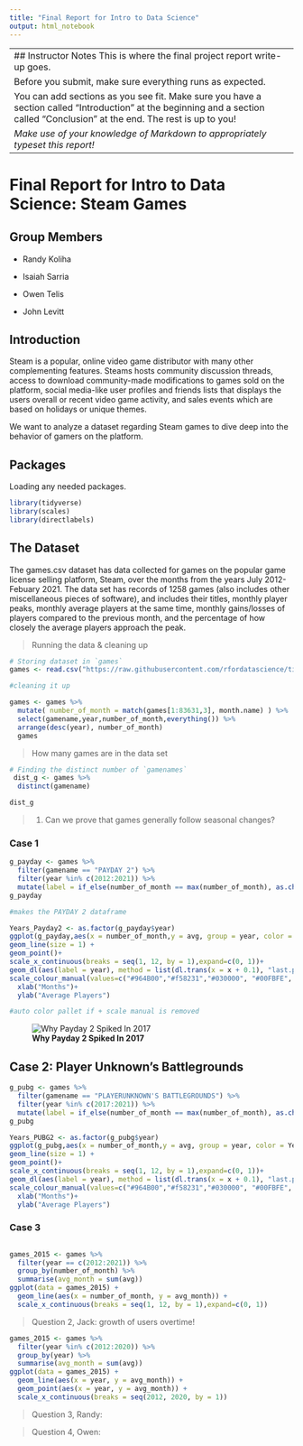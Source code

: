 ```yaml
---
title: "Final Report for Intro to Data Science"
output: html_notebook
---
```


-----------------------------------------------------------------------------------------------------------------------
## Instructor Notes
This is where the final project report write-up goes. 


Before you submit, make sure everything runs as expected.

You can add sections as you see fit. Make sure you have a section called "Introduction" at the beginning and a section called "Conclusion" at the end. The rest is up to you!

_Make use of your knowledge of Markdown to appropriately typeset this report!_
------------------------------------------------------------------------------------------------------------------------
# Final Report for Intro to Data Science: Steam Games

## Group Members

- Randy Koliha

- Isaiah Sarria

- Owen Telis

- John Levitt


## Introduction

Steam is a popular, online video game distributor with many other complementing features. Steams hosts community discussion threads, access to download community-made modifications to games sold on the platform, social media-like user profiles and friends lists that displays the users overall or recent video game activity, and sales events which are based on holidays or unique themes.

We want to analyze a dataset regarding Steam games to dive deep into the behavior of gamers on the platform.


## Packages

Loading any needed packages.

```r
library(tidyverse)
library(scales)
library(directlabels)
```

## The Dataset

The games.csv dataset has data collected for games on the popular game license selling platform, Steam, over the months from the years July 2012- Febuary 2021. The data set has records of 1258 games (also includes other miscellaneous pieces of software), and includes their titles, monthly player peaks, monthly average players at the same time, monthly gains/losses of players compared to the previous month, and the percentage of how closely the average players approach the peak.


>Running the data & cleaning up

```r
# Storing dataset in `games`
games <- read.csv("https://raw.githubusercontent.com/rfordatascience/tidytuesday/master/data/2021/2021-03-16/games.csv")

#cleaning it up

games <- games %>% 
  mutate( number_of_month = match(games[1:83631,3], month.name) ) %>% 
  select(gamename,year,number_of_month,everything()) %>% 
  arrange(desc(year), number_of_month)
  games
```
>How many games are in the data set

```r
# Finding the distinct number of `gamenames`
 dist_g <- games %>% 
  distinct(gamename)

dist_g
```

> 1. Can we prove that games generally follow seasonal changes?

### Case 1

```r
g_payday <- games %>% 
  filter(gamename == "PAYDAY 2") %>% 
  filter(year %in% c(2012:2021)) %>% 
  mutate(label = if_else(number_of_month == max(number_of_month), as.character(year), NA_character_))
g_payday

#makes the PAYDAY 2 dataframe 

Years_Payday2 <- as.factor(g_payday$year)
ggplot(g_payday,aes(x = number_of_month,y = avg, group = year, color = Years_Payday2)) +
geom_line(size = 1) +
geom_point()+ 
scale_x_continuous(breaks = seq(1, 12, by = 1),expand=c(0, 1))+ 
geom_dl(aes(label = year), method = list(dl.trans(x = x + 0.1), "last.points", cex = 1)) +
scale_colour_manual(values=c("#964B00","#f58231","#030000", "#00FBFE", "#3cb44b", "#FF0004", "#4363d8", "#911eb4", "#f032e6", "#a9a9a9" )) +
  xlab("Months")+
  ylab("Average Players")

#auto color pallet if + scale manual is removed
```

![**Why Payday 2 Spiked In 2017**](https://i.ibb.co/jfwmWjy/payday2pic.jpg)


## Case 2: Player Unknown's Battlegrounds

```r
g_pubg <- games %>% 
  filter(gamename == "PLAYERUNKNOWN'S BATTLEGROUNDS") %>% 
  filter(year %in% c(2017:2021)) %>% 
  mutate(label = if_else(number_of_month == max(number_of_month), as.character(year), NA_character_))
g_pubg
```
```r
Years_PUBG2 <- as.factor(g_pubg$year)
ggplot(g_pubg,aes(x = number_of_month,y = avg, group = year, color = Years_PUBG2)) +
geom_line(size = 1) +
geom_point()+ 
scale_x_continuous(breaks = seq(1, 12, by = 1),expand=c(0, 1))+ 
geom_dl(aes(label = year), method = list(dl.trans(x = x + 0.1), "last.points", cex = 1)) +
scale_colour_manual(values=c("#964B00","#f58231","#030000", "#00FBFE", "#3cb44b",  "#a9a9a9" )) +
  xlab("Months")+
  ylab("Average Players")
```

### Case 3

```r

```


```r
games_2015 <- games %>% 
  filter(year == c(2012:2021)) %>% 
  group_by(number_of_month) %>% 
  summarise(avg_month = sum(avg))
ggplot(data = games_2015) +
  geom_line(aes(x = number_of_month, y = avg_month)) +
  scale_x_continuous(breaks = seq(1, 12, by = 1),expand=c(0, 1))

```






> Question 2, Jack:  growth of users overtime!

```r
games_2015 <- games %>% 
  filter(year %in% c(2012:2020)) %>% 
  group_by(year) %>% 
  summarise(avg_month = sum(avg))
ggplot(data = games_2015) +
  geom_line(aes(x = year, y = avg_month)) +
  geom_point(aes(x = year, y = avg_month)) +
  scale_x_continuous(breaks = seq(2012, 2020, by = 1)) 
```


> Question 3, Randy:








































> Question 4, Owen: